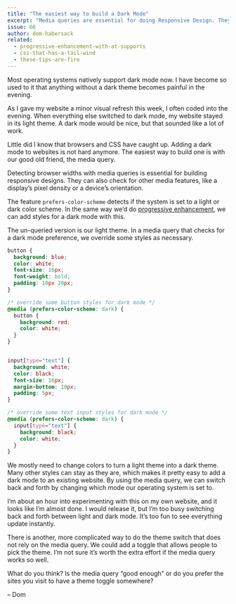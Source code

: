 ```yaml
---
title: "The easiest way to build a Dark Mode"
excerpt: "Media queries are essential for doing Responsive Design. They can test for many features beyond browser width. We can use one of them to build a dark mode."
issue: 66
author: dom-habersack
related:
  - progressive-enhancement-with-at-supports
  - css-that-has-a-tail-wind
  - these-tips-are-fire
---
```

Most operating systems natively support dark mode now. I have become so used to it that anything without a dark theme becomes painful in the evening.

As I gave my website a minor visual refresh this week, I often coded into the evening. When everything else switched to dark mode, my website stayed in its light theme. A dark mode would be nice, but that sounded like a lot of work.

Little did I know that browsers and CSS have caught up. Adding a dark mode to websites is not hard anymore. The easiest way to build one is with our good old friend, the media query.

Detecting browser widths with media queries is essential for building responsive designs. They can also check for other media features, like a display’s pixel density or a device’s orientation.

The feature `prefers-color-scheme` detects if the system is set to a light or dark color scheme. In the same way we’d do [progressive enhancement](/newsletter/archive/progressive-enhancement-with-at-supports), we can add styles for a dark mode with this.

The un-queried version is our light theme. In a media query that checks for a dark mode preference, we override some styles as necessary.

```css
button {
  background: blue;
  color: white;
  font-size: 16px;
  font-weight: bold;
  padding: 10px 20px;
}

/* override some button styles for dark mode */
@media (prefers-color-scheme: dark) {
  button {
    background: red;
    color: white;
  }
}


input[type="text"] {
  background: white;
  color: black;
  font-size: 16px;
  margin-bottom: 10px;
  padding: 5px;
}

/* override some text input styles for dark mode */
@media (prefers-color-scheme: dark) {
  input[type="text"] {
    background: black;
    color: white;
  }
}
```

We mostly need to change colors to turn a light theme into a dark theme. Many other styles can stay as they are, which makes it pretty easy to add a dark mode to an existing website. By using the media query, we can switch back and forth by changing which mode our operating system is set to.

I’m about an hour into experimenting with this on my own website, and it looks like I’m almost done. I would release it, but I’m too busy switching back and forth between light and dark mode. It’s too fun to see everything update instantly.

There is another, more complicated way to do the theme switch that does not rely on the media query. We could add a toggle that allows people to pick the theme. I’m not sure it’s worth the extra effort if the media query works so well.

What do you think? Is the media query “good enough” or do you prefer the sites you visit to have a theme toggle somewhere?

– Dom
